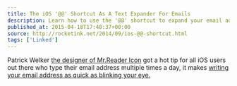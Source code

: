 ```yaml
---
title: The iOS '@@' Shortcut As A Text Expander For Emails
description: Learn how to use the '@@' shortcut to expand your email address on iOS.
published_at: 2015-04-18T17:40:37+00:00
source: http://rocketink.net/2014/09/ios-@@-shortcut.html
tags: ['Linked']
---
```


Patrick Welker [the designer of Mr.Reader Icon][1] got a hot tip for all iOS users out there who type their email address multiple times a day, it makes [writing your email address as quick as blinking your eye.][2]

[1]: http://rocketink.net/2014/01/mr-reader-icon.html
[2]: http://rocketink.net/2014/09/ios-@@-shortcut.html
